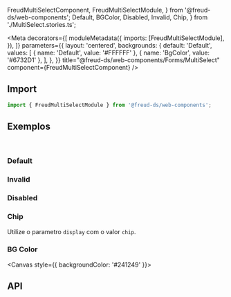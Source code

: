   FreudMultiSelectComponent,
  FreudMultiSelectModule,
} from '@freud-ds/web-components';
  Default,
  BGColor,
  Disabled,
  Invalid,
  Chip,
} from './MultiSelect.stories.ts';

<Meta
  decorators={[
    moduleMetadata({
      imports: [FreudMultiSelectModule],
    }),
  ]}
  parameters={{
    layout: 'centered',
    backgrounds: {
      default: 'Default',
      values: [
        { name: 'Default', value: '#FFFFFF' },
        { name: 'BgColor', value: '#6732D1' },
      ],
    },
  }}
  title="@freud-ds/web-components/Forms/MultiSelect"
  component={FreudMultiSelectComponent}
/>

<FreudHeaderComponent
  title="Multiselect"
  description="O MultiSelect permite a pessoa usuária escolha várias opções dentro de uma lista já pré-definida."
/>

## <a id="importing"></a>Import

```ts
import { FreudMultiSelectModule } from '@freud-ds/web-components';
```

## <a id="exemplos"></a>Exemplos

<br />

### Default

<Canvas>
  <Story story={Default} />
</Canvas>

### Invalid

<Canvas>
  <Story story={Invalid} />
</Canvas>

### Disabled

<Canvas>
  <Story story={Disabled} />
</Canvas>

### Chip

Utilize o parametro `display` com o valor `chip`.

<Canvas>
  <Story story={Chip} />
</Canvas>

### BG Color

<Canvas style={{ backgroundColor: '#241249' }}>
  <Story story={BGColor} />
</Canvas>

## <a id="api"></a>API

<ArgTypes of={FreudMultiSelectComponent} />
